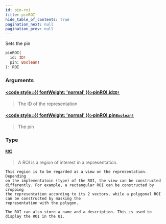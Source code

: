 ```yaml
---
id: pin-roi
title: pinROI
hide_table_of_contents: true
pagination_next: null
pagination_prev: null
---
```








Sets the pin

```graphql
pinROI(
  id: ID!
  pin: Boolean!
): ROI
```


### Arguments

#### [<code style={{ fontWeight: 'normal' }}>pinROI.<b>id</b></code>](#)<Bullet />[`ID!`](/docs/schemas/mikro/scalars/id) <Badge class="secondary" text="non-null"/> <Badge class="secondary" text="scalar"/>
> The ID of the representation
> 

#### [<code style={{ fontWeight: 'normal' }}>pinROI.<b>pin</b></code>](#)<Bullet />[`Boolean!`](/docs/schemas/mikro/scalars/boolean) <Badge class="secondary" text="non-null"/> <Badge class="secondary" text="scalar"/>
> The pin
> 

### Type

#### [`ROI`](/docs/schemas/mikro/objects/roi) <Badge class="secondary" text="object"/>
> A ROI is a region of interest in a representation.

    This region is to be regarded as a view on the representation. Depending
    on the implementatoin (type) of the ROI, the view can be constructed
    differently. For example, a rectangular ROI can be constructed by cropping
    the representation according to its 2 vectors. while a polygonal ROI can be constructed by masking the
    representation with the polygon.

    The ROI can also store a name and a description. This is used to display the ROI in the UI.

    
> 





